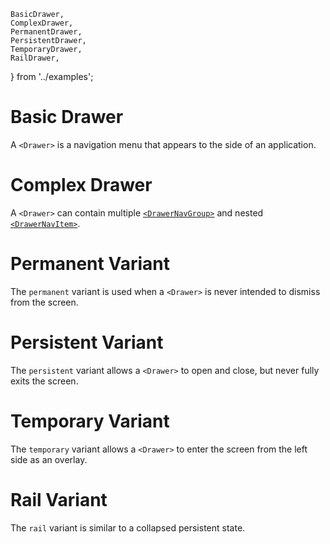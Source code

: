     BasicDrawer,
    ComplexDrawer,
    PermanentDrawer,
    PersistentDrawer,
    TemporaryDrawer,
    RailDrawer,
} from '../examples';

# Basic Drawer

A `<Drawer>` is a navigation menu that appears to the side of an application.

<BasicDrawer />

# Complex Drawer

A `<Drawer>` can contain multiple [`<DrawerNavGroup>`](/components/drawer/drawer-nav-group/api-docs) and nested [`<DrawerNavItem>`](/components/drawer/drawer-nav-item/api-docs).

<ComplexDrawer />

# Permanent Variant

The `permanent` variant is used when a `<Drawer>` is never intended to dismiss from the screen.

<PermanentDrawer />

# Persistent Variant

The `persistent` variant allows a `<Drawer>` to open and close, but never fully exits the screen.

<PersistentDrawer />

# Temporary Variant

The `temporary` variant allows a `<Drawer>` to enter the screen from the left side as an overlay.

<TemporaryDrawer />

# Rail Variant

The `rail` variant is similar to a collapsed persistent state.

<RailDrawer />
